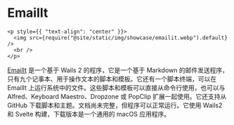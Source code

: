 # EmailIt

```mdx-code-block
<p style={{ "text-align": "center" }}>
  <img src={require("@site/static/img/showcase/emailit.webp").default} />
  <br />
</p>
```

[EmailIt](https://github.com/raguay/EmailIt/) 是一个基于 Wails 2 的程序，它是一个基于 Markdown 的邮件发送程序，只有九个记事本、用于操作文本的脚本和模板。它还有一个脚本终端，可以在 EmailIt 上运行系统中的文件。这些脚本和模板可以直接从命令行使用，也可以与 Alfred、Keyboard Maestro、Dropzone 或 PopClip 扩展一起使用。它还支持从 GitHub 下载脚本和主题。文档尚未完整，但程序可以正常运行。它使用 Wails2 和 Svelte 构建，下载版本是一个通用的 macOS 应用程序。
